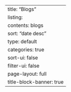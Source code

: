 ---
title: "Blogs"
listing: 
    contents: blogs
    sort: "date desc"
    type: default
    categories: true
    sort-ui: false
    filter-ui: false
page-layout: full
title-block-banner: true
---